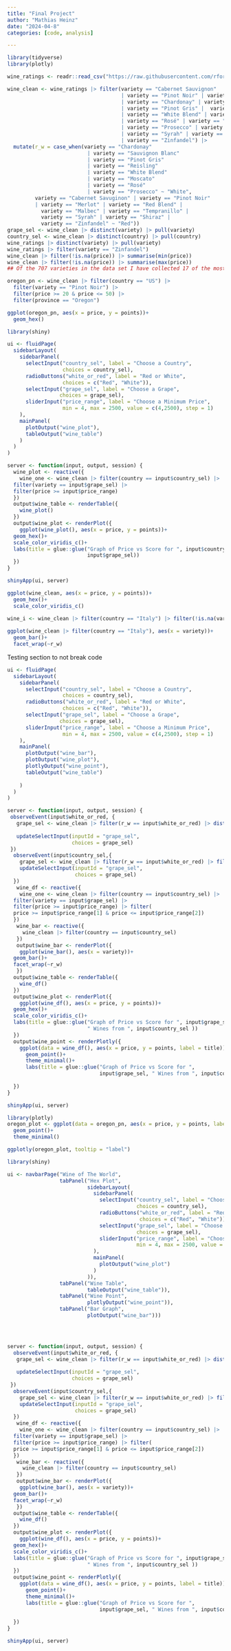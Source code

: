 ```yaml
---
title: "Final Project"
author: "Mathias Heinz"
date: "2024-04-8"
categories: [code, analysis]

---
```

```r
library(tidyverse)
library(plotly)

wine_ratings <- readr::read_csv("https://raw.githubusercontent.com/rfordatascience/tidytuesday/master/data/2019/2019-05-28/winemag-data-130k-v2.csv")


```

```r


wine_clean <- wine_ratings |> filter(variety == "Cabernet Sauvignon" 
                                     | variety == "Pinot Noir" | variety == "Merlot" 
                                     | variety == "Chardonay" | variety == "Sauvignon Blanc"
                                     | variety == "Pinot Gris" |  variety == "Reisling"                           | variety == "Red Blend"
                                     | variety == "White Blend" | variety == "Malbec"
                                     | variety == "Rosé" | variety == "Moscato"
                                     | variety == "Prosecco" | variety == "Tempranillo"
                                     | variety == "Syrah" | variety == "Shiraz"
                                     | variety == "Zinfandel") |> 
  mutate(r_w = case_when(variety == "Chardonay" 
                          | variety == "Sauvignon Blanc" 
                          | variety == "Pinot Gris" 
                          | variety == "Reisling" 
                          | variety == "White Blend"
                          | variety == "Moscato"
                          | variety == "Rosé"
                          | variety == "Prosecco" ~ "White",
         variety == "Cabernet Savuginon" | variety == "Pinot Noir"
         | variety == "Merlot" | variety == "Red Blend" | 
           variety == "Malbec" | variety == "Tempranillo" |
           variety == "Syrah" | variety == "Shiraz" |
           variety == "Zinfandel" ~ "Red"))
grape_sel <- wine_clean |> distinct(variety) |> pull(variety)
country_sel <- wine_clean |> distinct(country) |> pull(country)
wine_ratings |> distinct(variety) |> pull(variety)
wine_ratings |> filter(variety == "Zinfandel")
wine_clean |> filter(!is.na(price)) |> summarise(min(price))
wine_clean |> filter(!is.na(price)) |> summarise(max(price))
## Of the 707 varieties in the data set I have collected 17 of the most popular grape varieties, leaving me with almost 60,000 observations.

oregon_pn <- wine_clean |> filter(country == "US") |> 
  filter(variety == "Pinot Noir") |> 
  filter(price >= 20 & price <= 50) |> 
  filter(province == "Oregon")

ggplot(oregon_pn, aes(x = price, y = points))+
  geom_hex()
```



```r
library(shiny)

ui <- fluidPage(
  sidebarLayout(
    sidebarPanel(
      selectInput("country_sel", label = "Choose a Country", 
                  choices = country_sel),
      radioButtons("white_or_red", label = "Red or White",
                  choices = c("Red", "White")),
      selectInput("grape_sel", label = "Choose a Grape",
                 choices = grape_sel),
      sliderInput("price_range", label = "Choose a Minimum Price",
                  min = 4, max = 2500, value = c(4,2500), step = 1)
    ),
    mainPanel(
      plotOutput("wine_plot"),
      tableOutput("wine_table")
    )
  )
)

server <- function(input, output, session) {
  wine_plot <- reactive({
    wine_one <- wine_clean |> filter(country == input$country_sel) |> 
  filter(variety == input$grape_sel) |> 
  filter(price >= input$price_range) 
  })
  output$wine_table <- renderTable({
    wine_plot()
  })
  output$wine_plot <- renderPlot({
    ggplot(wine_plot(), aes(x = price, y = points))+
  geom_hex()+
  scale_color_viridis_c()+
  labs(title = glue::glue("Graph of Price vs Score for ", input$country_sel,
                          input$grape_sel))
  })
}

shinyApp(ui, server)
```

```r
ggplot(wine_clean, aes(x = price, y = points))+
  geom_hex()+
  scale_color_viridis_c()

wine_i <- wine_clean |> filter(country == "Italy") |> filter(!is.na(variety))
  
ggplot(wine_clean |> filter(country == "Italy"), aes(x = variety))+
  geom_bar()+
  facet_wrap(~r_w)
```

Testing section to not break code

```r
ui <- fluidPage(
  sidebarLayout(
    sidebarPanel(
      selectInput("country_sel", label = "Choose a Country", 
                  choices = country_sel),
      radioButtons("white_or_red", label = "Red or White",
                  choices = c("Red", "White")),
      selectInput("grape_sel", label = "Choose a Grape",
                 choices = grape_sel),
      sliderInput("price_range", label = "Choose a Minimum Price",
                  min = 4, max = 2500, value = c(4,2500), step = 1)
    ),
    mainPanel(
      plotOutput("wine_bar"),
      plotOutput("wine_plot"),
      plotlyOutput("wine_point"),
      tableOutput("wine_table")
      
    )
  )
)

server <- function(input, output, session) {
 observeEvent(input$white_or_red, {
   grape_sel <- wine_clean |> filter(r_w == input$white_or_red) |> distinct(variety) |> pull(variety)
   
   updateSelectInput(inputId = "grape_sel",
                     choices = grape_sel)
 })
  observeEvent(input$country_sel,{
    grape_sel <- wine_clean |> filter(r_w == input$white_or_red) |> filter(country == input$country_sel) |> distinct(variety) |> pull(variety)
    updateSelectInput(inputId = "grape_sel",
                      choices = grape_sel)
  })
   wine_df <- reactive({
    wine_one <- wine_clean |> filter(country == input$country_sel) |> 
  filter(variety == input$grape_sel) |> 
  filter(price >= input$price_range) |> filter(
  price >= input$price_range[1] & price <= input$price_range[2])
  })
   wine_bar <- reactive({
     wine_clean |> filter(country == input$country_sel)
   })
   output$wine_bar <- renderPlot({
    ggplot(wine_bar(), aes(x = variety))+
  geom_bar()+
  facet_wrap(~r_w) 
   })
  output$wine_table <- renderTable({
    wine_df()
  })
  output$wine_plot <- renderPlot({
    ggplot(wine_df(), aes(x = price, y = points))+
  geom_hex()+
  scale_color_viridis_c()+
  labs(title = glue::glue("Graph of Price vs Score for ", input$grape_sel, 
                          " Wines from ", input$country_sel ))
  })
  output$wine_point <- renderPlotly({
    ggplot(data = wine_df(), aes(x = price, y = points, label = title))+
      geom_point()+
      theme_minimal()+
      labs(title = glue::glue("Graph of Price vs Score for ", 
                              input$grape_sel, " Wines from ", input$country_sel ))
    
  })
}

shinyApp(ui, server)
```

```r
library(plotly)
oregon_plot <- ggplot(data = oregon_pn, aes(x = price, y = points, label = title))+
  geom_point()+
  theme_minimal()

ggplotly(oregon_plot, tooltip = "label")

```

```r
library(shiny)

ui <- navbarPage("Wine of The World",
                 tabPanel("Hex Plot",
                          sidebarLayout(
                            sidebarPanel(
                              selectInput("country_sel", label = "Choose a Country", 
                                          choices = country_sel),
                              radioButtons("white_or_red", label = "Red or White",
                                           choices = c("Red", "White")),
                              selectInput("grape_sel", label = "Choose a Grape",
                                          choices = grape_sel),
                              sliderInput("price_range", label = "Choose a Minimum Price",
                                          min = 4, max = 2500, value = c(4,2500), step = 1)  
                            ),
                            mainPanel(
                              plotOutput("wine_plot")
                            )
                          )),
                 tabPanel("Wine Table",
                          tableOutput("wine_table")),
                 tabPanel("Wine Point",
                          plotlyOutput("wine_point")),
                 tabPanel("Bar Graph",
                          plotOutput("wine_bar")))
               



server <- function(input, output, session) {
  observeEvent(input$white_or_red, {
   grape_sel <- wine_clean |> filter(r_w == input$white_or_red) |> distinct(variety) |> pull(variety)
   
   updateSelectInput(inputId = "grape_sel",
                     choices = grape_sel)
 })
  observeEvent(input$country_sel,{
    grape_sel <- wine_clean |> filter(r_w == input$white_or_red) |> filter(country == input$country_sel) |> distinct(variety) |> pull(variety)
    updateSelectInput(inputId = "grape_sel",
                      choices = grape_sel)
  })
   wine_df <- reactive({
    wine_one <- wine_clean |> filter(country == input$country_sel) |> 
  filter(variety == input$grape_sel) |> 
  filter(price >= input$price_range) |> filter(
  price >= input$price_range[1] & price <= input$price_range[2])
  })
   wine_bar <- reactive({
     wine_clean |> filter(country == input$country_sel) 
   })
   output$wine_bar <- renderPlot({
    ggplot(wine_bar(), aes(x = variety))+
  geom_bar()+
  facet_wrap(~r_w) 
   })
  output$wine_table <- renderTable({
    wine_df()
  })
  output$wine_plot <- renderPlot({
    ggplot(wine_df(), aes(x = price, y = points))+
  geom_hex()+
  scale_color_viridis_c()+
  labs(title = glue::glue("Graph of Price vs Score for ", input$grape_sel, 
                          " Wines from ", input$country_sel ))
  })
  output$wine_point <- renderPlotly({
    ggplot(data = wine_df(), aes(x = price, y = points, label = title))+
      geom_point()+
      theme_minimal()+
      labs(title = glue::glue("Graph of Price vs Score for ", 
                              input$grape_sel, " Wines from ", input$country_sel ))
    
  })
}

shinyApp(ui, server)
```

